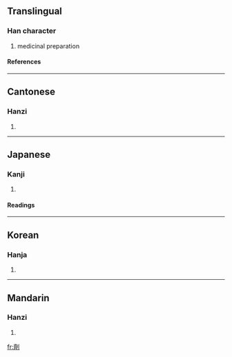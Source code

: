 {{see|剂|剤}}

==Translingual==
===Han character===
{{Han char|rad=刀|as=14|sn=16|four=0220<sub>0</sub>|canj=卜X中弓 (YXLN)}}
# medicinal preparation
====References====
{{Han ref|kx=0145.060|dkj=02241|dj=0326.110|hdz=10361.050|uh=5291|ud=21137|bh=BEAF|bd=48815}}
----

==Cantonese==
===Hanzi===
{{yue-hanzi|jyut=|y=jai1}}
# {{defn|Cantonese}}
----
==Japanese==
===Kanji===
{{ja-kanji|grade=|rs=刀14}}
# {{defn|Japanese}} 
====Readings====
{{ja-readings|on=[[ざい]] (zai), [[せい]] (sei), [[すい]] (sui)|kun=[[そろえる]] (soroeru)}}
----
==Korean==
===Hanja===
{{ko-hanja|hangeul=제|rv=je|mr=che}}
# {{defn|Korean}}
----
==Mandarin==
===Hanzi===
{{cmn-hanzi|sim=剂|pin=jì (ji4)|wg=chi<sup>4</sup>}}
# {{defn|Mandarin}}

[[fr:劑]]